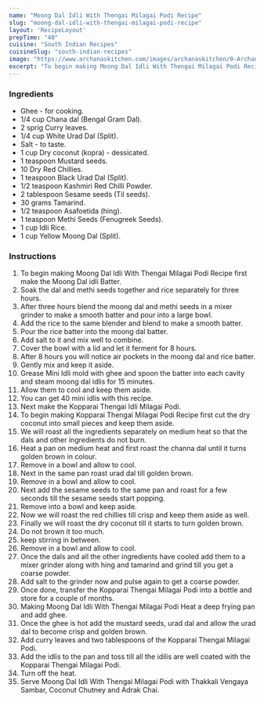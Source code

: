 ---
name: "Moong Dal Idli With Thengai Milagai Podi Recipe"
slug: "moong-dal-idli-with-thengai-milagai-podi-recipe"
layout: 'RecipeLayout'
prepTime: "40"
cuisine: "South Indian Recipes"
cuisineSlug: "south-indian-recipes"
image: "https://www.archanaskitchen.com/images/archanaskitchen/0-Archanas-Kitchen-Recipes/2019/Moong_Dal_Thengai_Podi_Idli_Video_Recipe_3_1_1600.jpg"
excerpt: "To begin making Moong Dal Idli With Thengai Milagai Podi Recipe first make the Moong Dal idli Batter"
---

### Ingredients

- Ghee - for cooking.
- 1/4 cup Chana dal (Bengal Gram Dal).
- 2 sprig Curry leaves.
- 1/4 cup White Urad Dal (Split).
- Salt - to taste.
- 1 cup Dry coconut (kopra) - dessicated.
- 1 teaspoon Mustard seeds.
- 10 Dry Red Chillies.
- 1 teaspoon Black Urad Dal (Split).
- 1/2 teaspoon Kashmiri Red Chilli Powder.
- 2 tablespoon Sesame seeds (Til seeds).
- 30 grams Tamarind.
- 1/2 teaspoon Asafoetida (hing).
- 1 teaspoon Methi Seeds (Fenugreek Seeds).
- 1 cup Idli Rice.
- 1 cup Yellow Moong Dal (Split).

### Instructions

1. To begin making Moong Dal Idli With Thengai Milagai Podi Recipe first make the Moong Dal idli Batter.
1. Soak the dal and methi seeds together and rice separately for three hours.
1. After three hours blend the moong dal and methi seeds in a mixer grinder to make a smooth batter and pour into a large bowl.
1. Add the rice to the same blender and blend to make a smooth batter.
1. Pour the rice batter into the moong dal batter.
1. Add salt to it and mix well to combine.
1. Cover the bowl with a lid and let it ferment for 8 hours.
1. After 8 hours you will notice air pockets in the moong dal and rice batter.
1. Gently mix and keep it aside.
1. Grease Mini Idli mold with ghee and spoon the batter into each cavity and steam moong dal idlis for 15 minutes.
1. Allow them to cool and keep them aside.
1. You can get 40 mini idlis with this recipe.
1. Next make the Kopparai Thengai Idli Milagai Podi.
1. To begin making Kopparai Thengai Milagai Podi Recipe first cut the dry coconut into small pieces and keep them aside.
1. We will roast all the ingredients separately on medium heat so that the dals and other ingredients do not burn.
1. Heat a pan on medium heat and first roast the channa dal until it turns golden brown in colour.
1. Remove in a bowl and allow to cool.
1. Next in the same pan roast urad dal till golden brown.
1. Remove in a bowl and allow to cool.
1. Next add the sesame seeds to the same pan and roast for a few seconds till the sesame seeds start popping.
1. Remove into a bowl and keep aside.
1. Now we will roast the red chillies till crisp and keep them aside as well.
1. Finally we will roast the dry coconut till it starts to turn golden brown.
1. Do not brown it too much.
1. keep stirring in between.
1. Remove in a bowl and allow to cool.
1. Once the dals and all the other ingredients have cooled add them to a mixer grinder along with hing and tamarind and grind till you get a coarse powder.
1. Add salt to the grinder now and pulse again to get a coarse powder.
1. Once done, transfer the Kopparai Thengai Milagai Podi into a bottle and store for a couple of months.
1. Making Moong Dal Idli With Thengai Milagai Podi Heat a deep frying pan and add ghee.
1. Once the ghee is hot add the mustard seeds, urad dal and allow the urad dal to become crisp and golden brown.
1. Add curry leaves and two tablespoons of the Kopparai Thengai Milagai Podi.
1. Add the idlis to the pan and toss till all the idilis are well coated with the Kopparai Thengai Milagai Podi.
1. Turn off the heat.
1. Serve Moong Dal Idli With Thengai Milagai Podi with Thakkali Vengaya Sambar, Coconut Chutney and Adrak Chai.
